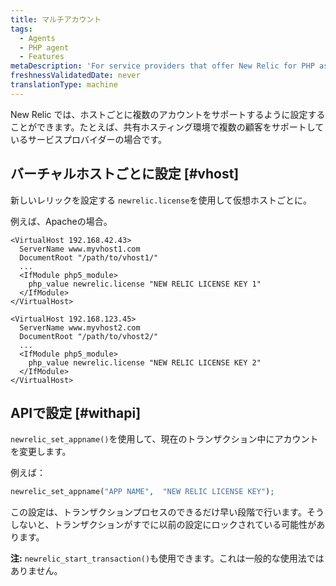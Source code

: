 ```yaml
---
title: マルチアカウント
tags:
  - Agents
  - PHP agent
  - Features
metaDescription: 'For service providers that offer New Relic for PHP as a service for multiple clients on a single system, or for individual users who have multiple accounts.'
freshnessValidatedDate: never
translationType: machine
---
```


New Relic では、ホストごとに複数のアカウントをサポートするように設定することができます。たとえば、共有ホスティング環境で複数の顧客をサポートしているサービスプロバイダーの場合です。

## バーチャルホストごとに設定 [#vhost]

新しいレリックを設定する <InlinePopover type="licenseKey"/>`newrelic.license`を使用して仮想ホストごとに。

例えば、Apacheの場合。

```apacheconf
<VirtualHost 192.168.42.43>
  ServerName www.myvhost1.com
  DocumentRoot "/path/to/vhost1/"
  ...
  <IfModule php5_module>
    php_value newrelic.license "NEW RELIC LICENSE KEY 1"
  </IfModule>
</VirtualHost>

<VirtualHost 192.168.123.45>
  ServerName www.myvhost2.com
  DocumentRoot "/path/to/vhost2/"
  ...
  <IfModule php5_module>
    php_value newrelic.license "NEW RELIC LICENSE KEY 2"
  </IfModule>
</VirtualHost>
```

## APIで設定 [#withapi]

`newrelic_set_appname()`を使用して、現在のトランザクション中にアカウントを変更します。

例えば：

```php
newrelic_set_appname("APP NAME",  "NEW RELIC LICENSE KEY");
```

この設定は、トランザクションプロセスのできるだけ早い段階で行います。そうしないと、トランザクションがすでに以前の設定にロックされている可能性があります。

**注:** `newrelic_start_transaction()`も使用できます。これは一般的な使用法ではありません。